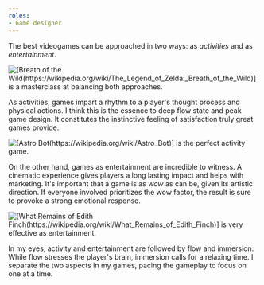 ```yaml
---
roles:
- Game designer
---
```


The best videogames can be approached in two ways: as *activities* and as *entertainment*.

![[Breath of the Wild(https://wikipedia.org/wiki/The_Legend_of_Zelda:_Breath_of_the_Wild)] is a masterclass at balancing both approaches.](https://youtube.com/watch?v=Q9sAzTOjl6s)

As activities, games impart a rhythm to a player's thought process and physical actions. I think this is the essence to deep flow state and peak game design. It constitutes the instinctive feeling of satisfaction truly great games provide.

![[Astro Bot(https://wikipedia.org/wiki/Astro_Bot)] is the perfect activity game.](https://youtube.com/watch?v=hoeuSe-Pl-Q)

On the other hand, games as entertainment are incredible to witness. A cinematic experience gives players a long lasting impact and helps with marketing. It's important that a game is as *wow* as can be, given its artistic direction. If everyone involved prioritizes the wow factor, the result is sure to provoke a strong emotional response.

![[What Remains of Edith Finch(https://wikipedia.org/wiki/What_Remains_of_Edith_Finch)] is very effective as entertainment.](https://youtube.com/watch?v=3mKBbYkDZL0)

In my eyes, activity and entertainment are followed by flow and immersion. While flow stresses the player's brain, immersion calls for a relaxing time. I separate the two aspects in my games, pacing the gameplay to focus on one at a time.